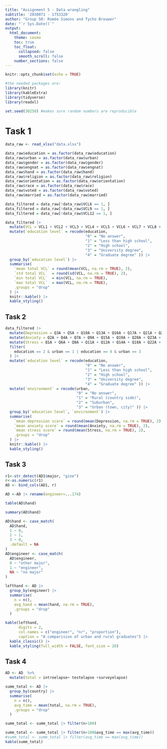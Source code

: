 ```yaml
---
title: "Assignment 5 - Data wrangling"
subtitle: '2030071 - 1753320'
author: "Group 50: Romée Simons and Tycho Brouwer"
date: "`r Sys.Date()`"
output:
  html_document:
    theme: cosmo
    toc: true
    toc_float:
      collapsed: false
      smooth_scroll: false
    number_sections: false
---
```


```r
knitr::opts_chunk$set(echo = TRUE)

#the needed packages are:
library(knitr)
library(kableExtra)
library(tidyverse)
library(readxl)

set.seed(30250) #makes sure random numbers are reproducible

```

# Task 1

```r
data_raw <- read_xlsx("data.xlsx")

data_raw$education = as.factor(data_raw$education)
data_raw$urban = as.factor(data_raw$urban)
data_raw$gender = as.factor(data_raw$gender)
data_raw$engnat = as.factor(data_raw$engnat)
data_raw$hand = as.factor(data_raw$hand)
data_raw$religion = as.factor(data_raw$religion)
data_raw$orientation = as.factor(data_raw$orientation)
data_raw$race = as.factor(data_raw$race)
data_raw$voted = as.factor(data_raw$voted)
data_raw$married = as.factor(data_raw$married)
```


```r
data_filtered = data_raw[!data_raw$VCL6 == 1, ]
data_filtered = data_raw[!data_raw$VCL9 == 1, ]
data_filtered = data_raw[!data_raw$VCL12 == 1, ]

data_filtered |>
  mutate(VCL = VCL1 + VCL2 + VCL3 + VCL4 + VCL5 + VCL6 + VCL7 + VCL8 + VCL9 + VCL10 + VCL11 + VCL12 + VCL13 + VCL14 + VCL15 + VCL16) |>
  mutate(`education level` = recode(education,
                                    "0" = "No answer",
                                    "1" = "Less than high school",
                                    "2" = "High school",
                                    "3" = "University degree",
                                    "4" = "Graduate degree" )) |>
  group_by(`education level`) |>
  summarise(
    `mean total VCL` = round(mean(VCL, na.rm = TRUE), 2),
    `std total VCL`  = round(sd(VCL, na.rm = TRUE), 2),
    `min total VCL`  = min(VCL, na.rm = TRUE),
    `max total VCL`  = max(VCL, na.rm = TRUE),
    .groups = "drop"
  ) |>
  knitr::kable() |>
  kable_styling()
```

## Task 2

```r
data_filtered |>
  mutate(Depression = Q3A + Q5A + Q10A + Q13A + Q16A + Q17A + Q21A + Q24A + Q26A + Q31A + Q34A + Q37A + Q38A + Q42A - 14) |>
  mutate(Anxiety = Q2A + Q4A + Q7A + Q9A + Q15A + Q19A + Q20A + Q23A + Q25A + Q28A + Q30A + Q36A + Q40A + Q41A - 14) |>
  mutate(Stress = Q1A + Q6A + Q8A + Q11A + Q12A + Q14A + Q18A + Q22A + Q27A + Q29A + Q32A + Q33A + Q35A + Q39A -14) |>
  filter(
    education == 2 & urban == 1 | education == 4 & urban == 3
  ) |>
  mutate(`education level` = recode(education,
                                    "0" = "No answer",
                                    "1" = "Less than high school",
                                    "2" = "High school",
                                    "3" = "University degree",
                                    "4" = "Graduate degree" )) |>
  mutate(`environment` = recode(urban,
                                "0" = "No answer",
                                "1" = "Rural (country side)",
                                "2" = "Suburban",
                                "3" = "Urban (town, city)" )) |>
  group_by(`education level`, `environment`) |>
  summarise(
    `mean depression score` = round(mean(Depression, na.rm = TRUE), 2),
    `mean anxiety score` = round(mean(Anxiety, na.rm = TRUE), 2),
    `mean stress score` = round(mean(Stress, na.rm = TRUE), 2),
    .groups = "drop"
  ) |>
  knitr::kable() |>
  kable_styling()
```

## Task 3

```r
r1<-str_detect(AD1$major, "gine")
r<-as.numeric(r1)
AD <- bind_cols(AD1, r)
```

```r
AD <-AD |> rename(engineer=...174)
```

```r
table(AD$hand)

summary(AD$hand)

AD$hand <- case_match(
  AD$hand,
  1 ~ 0,
  2 ~ 1,
  3 ~ 0,
  .default = NA
)
AD$engineer <- case_match(
  AD$engineer,
  0 ~ "other major",
  1 ~ "engineer",
  NA ~ "no major"
)

lefthand <- AD |>
  group_by(engineer) |>
  summarise(
    n = n(),
    avg_hand = mean(hand, na.rm = TRUE),
    .groups = "drop"
  )

kable(lefthand, 
      digits = 2, 
      col.names = c("engineer", "nr", "proportion"),
      caption = "A comparision of urban and rural graduates") |>
  kable_classic() |>
  kable_styling(full_width = FALSE, font_size = 20) 
```

## Task 4

```r
AD <- AD  %>% 
  mutate(total = introelapse+ testelapse +surveyelapse)

summ_total <- AD |>
  group_by(country) |>
  summarise(
    n = n(),
    avg_time = mean(total, na.rm = TRUE),
    .groups = "drop"
  )

summ_total <- summ_total |> filter(n>100)

summ_total <- summ_total |> filter(n>100&avg_time == max(avg_time))
#summ_total <- summ_total |> filter(avg_time == max(avg_time))
kable(summ_total)
```





